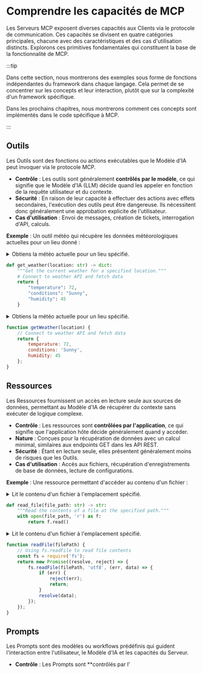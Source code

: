 
# Comprendre les capacités de MCP

Les Serveurs MCP exposent diverses capacités aux Clients via le protocole de communication. Ces capacités se divisent en quatre catégories principales, chacune avec des caractéristiques et des cas d'utilisation distincts. Explorons ces primitives fondamentales qui constituent la base de la fonctionnalité de MCP.

:::tip

Dans cette section, nous montrerons des exemples sous forme de fonctions indépendantes du framework dans chaque langage. Cela permet de se concentrer sur les concepts et leur interaction, plutôt que sur la complexité d'un framework spécifique.

Dans les prochains chapitres, nous montrerons comment ces concepts sont implémentés dans le code spécifique à MCP.

:::

## Outils

Les Outils sont des fonctions ou actions exécutables que le Modèle d'IA peut invoquer via le protocole MCP.

- **Contrôle** : Les outils sont généralement **contrôlés par le modèle**, ce qui signifie que le Modèle d'IA (LLM) décide quand les appeler en fonction de la requête utilisateur et du contexte.
- **Sécurité** : En raison de leur capacité à effectuer des actions avec effets secondaires, l'exécution des outils peut être dangereuse. Ils nécessitent donc généralement une approbation explicite de l'utilisateur.
- **Cas d'utilisation** : Envoi de messages, création de tickets, interrogation d'API, calculs.

**Exemple** : Un outil météo qui récupère les données météorologiques actuelles pour un lieu donné :

<hfoptions id="tool-example">
<hfoption id="python">

<details>
<summary>Obtiens la météo actuelle pour un lieu spécifié.</summary>
```python
def get_weather(location: str) -> dict:
    """Obtiens la météo actuelle pour un lieu spécifié."""
    # Connexion à l'API météo et récupération des données
    return {
        "temperature": 72,
        "conditions": "Sunny",
        "humidity": 45
    }
```
</details>

```python
def get_weather(location: str) -> dict:
    """Get the current weather for a specified location."""
    # Connect to weather API and fetch data
    return {
        "temperature": 72,
        "conditions": "Sunny",
        "humidity": 45
    }
```

</hfoption>
<hfoption id="javascript">

<details>
<summary>Obtiens la météo actuelle pour un lieu spécifié.</summary>
```javascript
function getWeather(location) {
    // Connexion à l'API météo et récupération des données
    return {
        temperature: 72,
        conditions: 'Sunny',
        humidity: 45
    };
}
```
</details>

```javascript
function getWeather(location) {
    // Connect to weather API and fetch data
    return {
        temperature: 72,
        conditions: 'Sunny',
        humidity: 45
    };
}
```

</hfoption>
</hfoptions>

## Ressources

Les Ressources fournissent un accès en lecture seule aux sources de données, permettant au Modèle d'IA de récupérer du contexte sans exécuter de logique complexe.

- **Contrôle** : Les ressources sont **contrôlées par l'application**, ce qui signifie que l'application hôte décide généralement quand y accéder.
- **Nature** : Conçues pour la récupération de données avec un calcul minimal, similaires aux endpoints GET dans les API REST.
- **Sécurité** : Étant en lecture seule, elles présentent généralement moins de risques que les Outils.
- **Cas d'utilisation** : Accès aux fichiers, récupération d'enregistrements de base de données, lecture de configurations.

**Exemple** : Une ressource permettant d'accéder au contenu d'un fichier :

<hfoptions id="resource-example">
<hfoption id="python">

<details>
<summary>Lit le contenu d'un fichier à l'emplacement spécifié.</summary>
```python
def read_file(file_path: str) -> str:
    """Lit le contenu d'un fichier à l'emplacement spécifié."""
    with open(file_path, 'r') as f:
        return f.read()
```
</details>

```python
def read_file(file_path: str) -> str:
    """Read the contents of a file at the specified path."""
    with open(file_path, 'r') as f:
        return f.read()
```

</hfoption>
<hfoption id="javascript">

<details>
<summary>Lit le contenu d'un fichier à l'emplacement spécifié.</summary>
```javascript
function readFile(filePath) {
    // Utilisation de fs.readFile pour lire le contenu du fichier
    const fs = require('fs');
    return new Promise((resolve, reject) => {
        fs.readFile(filePath, 'utf8', (err, data) => {
            if (err) {
                reject(err);
                return;
            }
            resolve(data);
        });
    });
}
```
</details>

```javascript
function readFile(filePath) {
    // Using fs.readFile to read file contents
    const fs = require('fs');
    return new Promise((resolve, reject) => {
        fs.readFile(filePath, 'utf8', (err, data) => {
            if (err) {
                reject(err);
                return;
            }
            resolve(data);
        });
    });
}
```

</hfoption>
</hfoptions>

## Prompts

Les Prompts sont des modèles ou workflows prédéfinis qui guident l'interaction entre l'utilisateur, le Modèle d'IA et les capacités du Serveur.

- **Contrôle** : Les Prompts sont **contrôlés par l'
